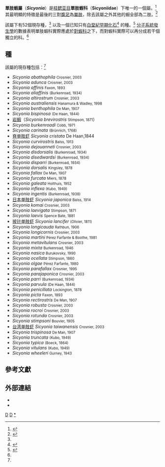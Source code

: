 {{Automatic Taxobox
| taxon = Sicyonia
| authority = [[亨利·米爾·愛德華|H. Milne-Edwards]], 1830
| fossil_range = {{fossil range|早白堊紀|現在}}
| image = Sicyonia penicillata 001.jpg
| image_caption = ''Sicyonia penicillata''
| parent_authority = [[Arnold_Edward_Ortmann|Ortmann]], 1898
}}

'''單肢蝦屬'''（'''''Sicyonia'''''）是[[枝鳃亚目|枝鳃亚目]]'''單肢蝦科'''（'''Sicyoniidae'''）下唯一的一個屬。<ref name="Carideorum">{{cite journal |author=S. De Grave & C. H. J. M. Fransen |year=2011 |title=Carideorum Catalogus: the Recent species of the dendrobranchiate, stenopodidean, procarididean and caridean shrimps (Crustacea: Decapoda) |journal=[[Zoologische_Mededelingen|Zoologische Mededelingen]] |volume=85 |issue=9 |pages=195–589, figs. 1–59 |isbn=978-90-6519-200-4 |publisher= |url=http://www.zoologischemededelingen.nl/85/nr02/a01 |deadurl=yes |archiveurl=https://archive.is/20121220093841/http://www.zoologischemededelingen.nl/85/nr02/a01 |archivedate=2012-12-20 |access-date=2013-05-03 }}</ref> 其最明顯的特徵是最後的三對[[腹足|腹足]]為[[單肢|單肢]]，除去該屬之外其他的蝦全部為二肢。<ref name="Ma">{{cite journal |author=K. Y. Ma, T.-Y. Chan & K. H. Chu |year=2009 |title=Phylogeny of penaeoid shrimps (Decapoda: Penaeoidea) inferred from nuclear protein-coding genes |journal=[[Molecular_Phylogenetics_and_Evolution|Molecular Phylogenetics and Evolution]] |volume=53 |issue=1 |pages=45–55 |doi=10.1016/j.ympev.2009.05.019 |pmid=19477284 |url=http://decapoda.nhm.org/pdfs/31030/31030.pdf |format=[[Portable_Document_Format|PDF]] |access-date=2013-05-03 |archive-date=2016-03-03 |archive-url=https://web.archive.org/web/20160303232620/http://decapoda.nhm.org/pdfs/31030/31030.pdf |dead-url=no }}</ref>

該屬下有52個現存種，<ref name="Carideorum"/> 以及一個已知只有[[白堊紀早期|白堊紀早期]][[化石|化石]]<ref>{{cite journal |author=John G. Maisey & Maria da Gloria P. de Carvalho |year=1995 |title=First records of fossil sergestid decapods and fossil brachyuran crab larvae (Arthropoda, Crustacea), with remarks on some supposed palaemonid fossils, from the Santana Formation (Aptian-Albian, NE Brazil) |journal=[[American_Museum_Novitates|American Museum Novitates]] |volume=3132 |pages=1–20 |url=http://decapoda.nhm.org/pdfs/30653/30653.pdf |format=[[Portable_Document_Format|PDF]] |access-date=2013-05-03 |archive-date=2019-11-06 |archive-url=https://web.archive.org/web/20191106095830/https://decapoda.nhm.org/pdfs/30653/30653.pdf |dead-url=no }}</ref> 的種。<ref name="Grave">{{cite journal |journal=[[Raffles_Bulletin_of_Zoology|Raffles Bulletin of Zoology]] |year=2009 |volume=Suppl. 21 |pages=1–109 |title=A classification of living and fossil genera of decapod crustaceans |author=Sammy De Grave, N. Dean Pentcheff, Shane T. Ahyong ''et al.'' |url=http://rmbr.nus.edu.sg/rbz/biblio/s21/s21rbz1-109.pdf |format=[[Portable_Document_Format|PDF]] |access-date=2013-05-03 |archive-date=2011-06-06 |archive-url=https://web.archive.org/web/20110606064728/http://rmbr.nus.edu.sg/rbz/biblio/s21/s21rbz1-109.pdf |dead-url=no }}</ref> [[分子系統發生學|分子系統發生學]]的數據表明單肢蝦科實際應處於[[對蝦科|對蝦科]]之下，而對蝦科實際可以再分成若干個獨立的科。<ref name="Ma"/>

==種==
該屬的現存種包括：<ref name="Carideorum"/>
{{div col|colwidth=21em}}
* ''Sicyonia abathophila'' <small>Crosnier, 2003</small>
* ''Sicyonia adunca'' <small>Crosnier, 2003</small>
* ''Sicyonia affinis'' <small>Faxon, 1893</small>
* ''Sicyonia aliaffinis'' <small>(Burkenroad, 1934)</small>
* ''Sicyonia altirostrum'' <small>Crosnier, 2003</small>
* ''Sicyonia australiensis'' <small>Hanamura & Wadley, 1998</small>
* ''Sicyonia benthophila'' <small>De Man, 1907</small>
* ''Sicyonia bispinosa'' <small>(De Haan, 1844)</small>
* [[岩蝦|岩蝦]]（''Sicyonia brevirostris'' <small>Stimpson, 1871</small>）
* ''Sicyonia burkenroadi'' <small>Cobb, 1971</small>
* ''Sicyonia carinata'' <small>(Brünnich, 1768)</small>
* [[脊单肢虾|脊单肢虾]] ''Sicyonia cristata'' De Haan,1844
* ''Sicyonia curvirostris'' <small>Balss, 1913</small>
* ''Sicyonia dejouanneti'' <small>Crosnier, 2003</small>
* ''Sicyonia disdorsalis'' <small>(Burkenroad, 1934)</small>
* ''Sicyonia disedwardsi'' <small>(Burkenroad, 1934)</small>
* ''Sicyonia disparri'' <small>(Burkenroad, 1934)</small>
* ''Sicyonia dorsalis'' <small>Kingsley, 1878</small>
* ''Sicyonia fallax'' <small>De Man, 1907</small>
* ''Sicyonia furcata'' <small>Miers, 1878</small>
* ''Sicyonia galeata'' <small>Holthuis, 1952</small>
* ''Sicyonia inflexa'' <small>(Kubo, 1949)</small>
* ''Sicyonia ingentis'' <small>(Burkenroad, 1938)</small>
* [[日本单肢虾|日本单肢虾]] ''Sicyonia japonica'' <small>Balss, 1914</small>
* ''Sicyonia komai'' <small>Crosnier, 2003</small>
* ''Sicyonia laevigata'' <small>Stimpson, 1871</small>
* ''Sicyonia laevis'' <small>Spence Bate, 1881</small>
* [[披针单肢虾|披针单肢虾]] ''Sicyonia lancifer'' <small>(Olivier, 1811)</small>
* ''Sicyonia longicauda'' <small>Rathbun, 1906</small>
* ''Sicyonia longicornis'' <small>Crosnier, 2003</small>
* ''Sicyonia martini'' <small>Pérez Farfante & Boothe, 1981</small>
* ''Sicyonia metavitulans'' <small>Crosnier, 2003</small>
* ''Sicyonia mixta'' <small>Burkenroad, 1946</small>
* ''Sicyonia nasica'' <small>Burukovsky, 1990</small>
* ''Sicyonia ocellata'' <small>Stimpson, 1860</small>
* ''Sicyonia olgae'' <small>Pérez Farfante, 1980</small>
* ''Sicyonia parafallax'' <small>Crosnier, 1995</small>
* ''Sicyonia parajaponica'' <small>Crosnier, 2003</small>
* ''Sicyonia parri'' <small>(Burkenroad, 1934)</small>
* ''Sicyonia parvula'' <small>(De Haan, 1844)</small>
* ''Sicyonia penicillata'' <small>Lockington, 1878</small>
* ''Sicyonia picta'' <small>Faxon, 1893</small>
* ''Sicyonia rectirostris'' <small>De Man, 1907</small>
* ''Sicyonia robusta'' <small>Crosnier, 2003</small>
* ''Sicyonia rocroi'' <small>Crosnier, 2003</small>
* ''Sicyonia rotunda'' <small>Crosnier, 2003</small>
* ''Sicyonia stimpsoni'' <small>Bouvier, 1905</small>
* [[台湾单肢虾|台湾单肢虾]] ''Sicyonia taiwanensis'' <small>Crosnier, 2003</small>
* ''Sicyonia trispinosa'' <small>De Man, 1907</small>
* ''Sicyonia truncata'' <small>(Kubo, 1949)</small>
* ''Sicyonia typica'' <small>(Boeck, 1864)</small>
* ''Sicyonia vitulans'' <small>(Kubo, 1949)</small>
* ''Sicyonia wheeleri'' <small>Gurney, 1943</small>
{{div end}}
== 參考文獻 ==
{{reflist}}

== 外部連結 ==
* {{Commons category-inline|Sicyonia|''Sicyonia''}}
* {{cite WoRMS |author=Sammy De Grave & Michael Türkay |year=2011 |title=''Sicyonia'' H.Milne Edwards, 1830 |id=106824}}

{{taxonbar}}

[[Category:_1830年描述的分类群|D]]
[[Category:枝鳃亚目|D]]
[[Category:_单肢虾属|*]]